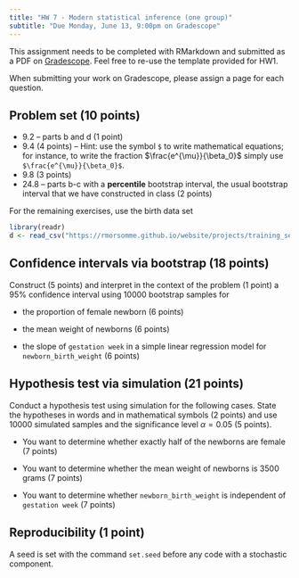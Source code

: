 ```yaml
---
title: "HW 7 - Modern statistical inference (one group)"
subtitle: "Due Monday, June 13, 9:00pm on Gradescope"
---
```


This assignment needs to be completed with RMarkdown and submitted as a PDF on [Gradescope](https://www.gradescope.com/courses/394638). Feel free to re-use the template provided for HW1.

When submitting your work on Gradescope, please assign a page for each question.

## Problem set (10 points)

-   9.2 -- parts b and d (1 point)
-   9.4 (4 points) -- Hint: use the symbol `$` to write mathematical equations; for instance, to write the fraction $\frac{e^{\mu}}{\beta_0}$ simply use `$\frac{e^{\mu}}{\beta_0}$`.
-   9.8 (3 points)
-   24.8 -- parts b-c with a **percentile** bootstrap interval, the usual bootstrap interval that we have constructed in class (2 points)

For the remaining exercises, use the birth data set

```r
library(readr)
d <- read_csv("https://rmorsomme.github.io/website/projects/training_set.csv")
```

## Confidence intervals via bootstrap (18 points)

Construct (5 points) and interpret in the context of the problem (1 point) a 95% confidence interval using 10000 bootstrap samples for

-   the proportion of female newborn (6 points)

-   the mean weight of newborns (6 points)

-   the slope of `gestation week` in a simple linear regression model for `newborn_birth_weight` (6 points)

## Hypothesis test via simulation (21 points)

Conduct a hypothesis test using simulation for the following cases. State the hypotheses in words and in mathematical symbols (2 points) and use 10000 simulated samples and the significance level $\alpha=0.05$ (5 points).

-   You want to determine whether exactly half of the newborns are female (7 points)

-   You want to determine whether the mean weight of newborns is 3500 grams (7 points)

-   You want to determine whether `newborn_birth_weight` is independent of `gestation week` (7 points)

## Reproducibility (1 point)

A seed is set with the command `set.seed` before any code with a stochastic component.
